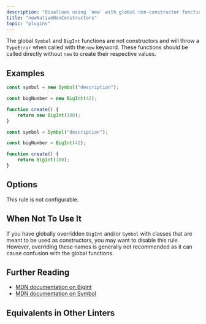 ```yaml
---
description: "Disallows using `new` with global non-constructor functions like Symbol and BigInt."
title: "newNativeNonConstructors"
topic: "plugins"
---
```



<RuleSummary plugin="ts" rule="newNativeNonConstructors" />

The global `Symbol` and `BigInt` functions are not constructors and will throw a `TypeError` when called with the `new` keyword.
These functions should be called directly without `new` to create their respective values.

## Examples

<Tabs>
<TabItem label="❌ Incorrect">

```ts
const symbol = new Symbol("description");
```

```ts
const bigNumber = new BigInt(42);
```

```ts
function create() {
	return new BigInt(100);
}
```

</TabItem>
<TabItem label="✅ Correct">

```ts
const symbol = Symbol("description");
```

```ts
const bigNumber = BigInt(42);
```

```ts
function create() {
	return BigInt(100);
}
```

</TabItem>
</Tabs>

## Options

This rule is not configurable.

## When Not To Use It

If you have globally overridden `BigInt` and/or `Symbol` with classes that are meant to be used as constructors, you may want to disable this rule.
However, overriding these names is generally not recommended as it can cause confusion with the global functions.

## Further Reading

- [MDN documentation on BigInt](https://developer.mozilla.org/en-US/docs/Web/JavaScript/Reference/Global_Objects/BigInt)
- [MDN documentation on Symbol](https://developer.mozilla.org/en-US/docs/Web/JavaScript/Reference/Global_Objects/Symbol)

## Equivalents in Other Linters

<RuleEquivalents pluginId="ts" ruleId="newNativeNonConstructors" />
